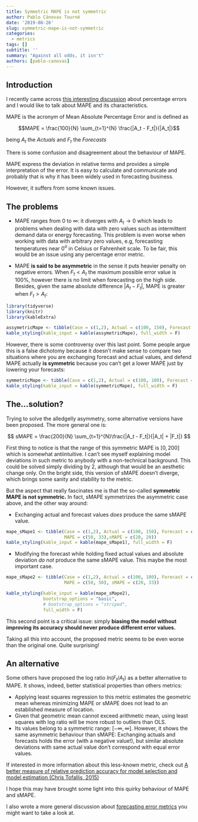 ```yaml
---
title: Symmetric MAPE is not symmetric
author: Pablo Cánovas Tourné
date: '2019-08-26'
slug: symmetric-mape-is-not-symmetric
categories:
  - metrics
tags: []
subtitle: ''
summary: "Against all odds, it isn't"
authors: [pablo-canovas]
---
```



## Introduction

I recently came across [this interesting discussion](https://robjhyndman.com/hyndsight/smape) about percentage errors and I would like to talk about MAPE and its characteristics.

MAPE is the acronym of Mean Absolute Percentage Error and is defined as

$$MAPE = \frac{100}{N} \sum_{t=1}^{N} \frac{|A_t - F_t|}{|A_t|}$$

being $A_t$ the *Actuals* and $F_t$ the *Forecasts*

There is some confusion and disagreement about the behaviour of MAPE.

MAPE express the deviation in relative terms and provides a simple interpretation of the error.
It is easy to calculate and communicate and probably that is why it has been widely used in forecasting business.

However, it suffers from some known issues.

## The problems

* MAPE ranges from 0 to $\infty$: it diverges with $A_t \to 0$ which leads to problems when dealing with data with zero values such as intermittent demand data or energy forecasting.
This problem is even worse when working with data with arbitrary zero values, e.g, forecasting temperatures near 0$^o$ in Celsius or Fahrenheit scale. To be fair, this would be an issue using any percentage error metric.

* MAPE **is said to be asymmetric** in the sense it puts heavier penalty on negative errors. When $F_t < A_t$ the maximum possible error value is 100%,
however there is no limit when forecasting on the high side. Besides, given the same absolute difference $|A_t - F_t|$, MAPE is greater when $F_t > A_t$:


```r
library(tidyverse)
library(knitr)
library(kableExtra)
```
```r
assymetricMape <- tibble(Case = c(1,2), Actual = c(100, 150), Forecast = c(150,100), AbsoluteDifference = 50, MAPE = c(50, 33))
kable_styling(kable_input = kable(assymetricMape), full_width = F)
```


However, there is some controversy over this last point.
Some people argue this is a false dichotomy because it doesn't make sense to compare two situations where you are exchanging forecast and actual values, and defend MAPE actually **is symmetric** because you can't get a lower MAPE just by lowering your forecasts:

```r
symmetricMape <- tibble(Case = c(1,2), Actual = c(100, 100), Forecast = c(150,50), AbsoluteDifference = 50, MAPE = c(50, 50))
kable_styling(kable_input = kable(symmetricMape), full_width = F)
```


## The...solution?

Trying to solve the alledgelly asymmetry, some alternative versions have been proposed. The more general one is:

$$ sMAPE = \frac{200}{N} \sum_{t=1}^{N}\frac{|A_t - F_t|}{|A_t| + |F_t|} $$

First thing to notice is that the range of this symmetric MAPE is $\big[0,200 \big]$ which is somewhat antiintuitive. I can't see myself explaining model deviations in such metric to anybody with a non-technical background.
This could be solved simply dividing by 2, although that would be an aesthetic change only.
On the bright side, this version of sMAPE doesn't diverge, which brings some sanity and stability to the metric.

But the aspect that really fascinates me is that the so-called **symmetric MAPE is not symmetric.**
In fact, sMAPE symmetrizes the asymmetric case above, and the other way around:

* Exchanging actual and forecast values *does* produce the same sMAPE value.


```r
mape_sMape1 <- tibble(Case = c(1,2), Actual = c(100, 150), Forecast = c(150,100), AbsoluteDifference = 50,
                      MAPE = c(50, 33),sMAPE = c(20, 20))
kable_styling(kable_input = kable(mape_sMape1), full_width = F)
```


* Modifying the forecast while holding fixed actual values and absolute deviation *do not* produce the same sMAPE value. This maybe the most important case.


```r
mape_sMape2 <- tibble(Case = c(1,2), Actual = c(100, 100), Forecast = c(150,50), AbsoluteDifference = 50, 
                      MAPE = c(50, 50), sMAPE = c(20, 33))

kable_styling(kable_input = kable(mape_sMape2), 
              bootstrap_options = "basic", 
              # bootstrap_options = "striped", 
              full_width = F)
```


This second point is a critical issue: simply **biasing the model without improving its accuracy should never produce different error values.**


Taking all this into account, the proposed metric seems to be even worse than the original one. Quite surprising!


## An alternative

Some others have proposed the log ratio $ln(F_t/A_t)$ as a better alternative to MAPE.
It shows, indeed, better statistical properties than others metrics:

* Applying least squares regression to this metric estimates the geometric mean whereas minimizing MAPE or sMAPE does not lead to an established measure of location.
* Given that geometric mean cannot exceed arithmetic mean, using least squares with log ratio will be more robust to outliers than OLS.
* Its values belong to a symmetric range: $[-\infty, \infty]$. However, it shows the same asymmetric behaviour than sMAPE: Exchanging actuals and forecasts holds the error
(with a negative value!), but similar absolute deviations with same actual value don't correspond with equal error values.

If interested in more information about this less-known metric, check out [A better measure of relative prediction accuracy for model selection and model estimation (Chris Tofallis, 2015)](https://poseidon01.ssrn.com/delivery.php?ID=912071094074109094069115029093025110000069085067010018086003069122074000022002100121034011107062116011014121092068067002120016015069090069028013066084099122096112019086019005105020067099126068064011082116019102096003091124077118086097090097087121114&EXT=pdf)

I hope this may have brought some light into this quirky behaviour of MAPE and sMAPE.

I also wrote a more general discussion about [forecasting error metrics](../Energy-forecasting-error-metrics) you might want to take a look at.

